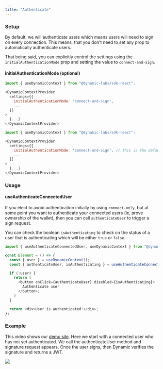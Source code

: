 ```yaml
---
title: "Authenticate"
---
```


### Setup

By default, we will authenticate users which means users will need to sign on
every connection. This means, that you don't need to set any prop to
automatically authenticate users.

That being said, you can explicitly control the settings using the
`initialAuthenticationMode` prop and setting the value to `connect-and-sign`.

#### initialAuthenticationMode (optional)

<CodeGroup>

```js Connect only
import { useDynamicContext } from "@dynamic-labs/sdk-react";

<DynamicContextProvider
  settings={{
    initialAuthenticationMode: 'connect-and-sign',
    ...
  }}
>
  {...}
</DynamicContextProvider>
```

```js Connect and Sign
import { useDynamicContext } from "@dynamic-labs/sdk-react";

<DynamicContextProvider
  settings={{
    initialAuthenticationMode: 'connect-and-sign', // this is the default option
    ...
  }}
>
  {...}
</DynamicContextProvider>
```

</CodeGroup>

### Usage

#### useAuthenticateConnectedUser

If you elect to avoid authentication initially by using `connect-only`, but at
some point you want to authenticate your connected users (ie, prove ownership of
the wallet), then you can call `authenticateUser` to trigger a sign request.

You can check the boolean `isAuthenticating` to check on the status of a user
that is authenticating which will be either `true` or `false`.

```ts TypeScript
import { useAuthenticateConnectedUser, useDynamicContext } from "@dynamic-labs/sdk-react";

const Element = () => {
  const { user } = useDynamicContext();
  const { authenticateUser, isAuthenticating } = useAuthenticateConnectedUser();

  if (!user) {
    return (
      <button onClick={authenticateUser} disabled={isAuthenticating}>
        Authenticate user
      </button>;
    )
  }

  return <div>User is authenticated!</div>;
};
```

### Example

This video shows our [demo site](demo.dynamic.xyz). Here we start with a connected user who
has not yet authenticated. We call the authenticateUser method and signature
request appears. Once the user signs, then Dynamic verifies the signature and
returns a JWT.

<img src="https://res.cloudinary.com/mintlify/image/upload/v1678924082/Customers/Eqtble/connect_authenticate_2_weowyq.gif" />
